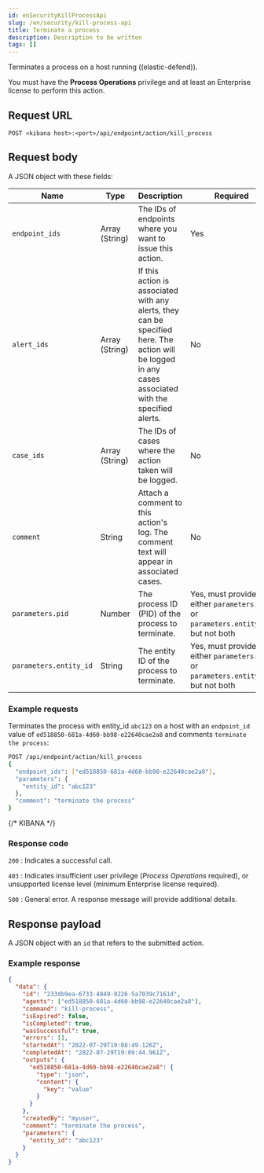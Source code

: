 ```yaml
---
id: enSecurityKillProcessApi
slug: /en/security/kill-process-api
title: Terminate a process
description: Description to be written
tags: []
---
```


<div id="kill-process-api"></div>

Terminates a process on a host running ((elastic-defend)).

You must have the **Process Operations** <DocLink id="enSecurityEndpointManagementReq">privilege</DocLink> and at least an Enterprise license to perform this action.

## Request URL

`POST <kibana host>:<port>/api/endpoint/action/kill_process`

## Request body

A JSON object with these fields:

| Name | Type | Description | Required |
|---|---|---|---|
| `endpoint_ids` | Array (String) | The IDs of endpoints where you want to issue this action. | Yes |
| `alert_ids` | Array (String) | If this action is associated with any alerts, they can be specified here. The action will be logged in any cases associated with the specified alerts. | No |
| `case_ids` | Array (String) | The IDs of cases where the action taken will be logged. | No |
| `comment` | String | Attach a comment to this action's log. The comment text will appear in associated cases. | No |
| `parameters.pid` | Number | The process ID (PID) of the process to terminate. | Yes, must provide either `parameters.pid` or `parameters.entity_id`, but not both |
| `parameters.entity_id` | String | The entity ID of the process to terminate. | Yes, must provide either `parameters.pid` or `parameters.entity_id`, but not both |

### Example requests

Terminates the process with entity_id `abc123` on a host with an `endpoint_id` value of `ed518850-681a-4d60-bb98-e22640cae2a8` and comments `terminate the process`:

```sh
POST /api/endpoint/action/kill_process
{
  "endpoint_ids": ["ed518850-681a-4d60-bb98-e22640cae2a8"],
  "parameters": {
    "entity_id": "abc123"
  },
  "comment": "terminate the process"
}
```
{/* KIBANA */}

### Response code

`200` 
    : Indicates a successful call.

`403` 
    : 	Indicates insufficient user privilege (*Process Operations* required), or unsupported license level (minimum Enterprise license required).

`500` 
    : 	General error. A response message will provide additional details.

## Response payload

A JSON object with an `id` that refers to the submitted action.

### Example response

```json
{
  "data": {
    "id": "233db9ea-6733-4849-9226-5a7039c7161d",
    "agents": ["ed518850-681a-4d60-bb98-e22640cae2a8"],
    "command": "kill-process",
    "isExpired": false,
    "isCompleted": true,
    "wasSuccessful": true,
    "errors": [],
    "startedAt": "2022-07-29T19:08:49.126Z",
    "completedAt": "2022-07-29T19:09:44.961Z",
    "outputs": {
      "ed518850-681a-4d60-bb98-e22640cae2a8": {
        "type": "json",
        "content": {
          "key": "value"
        }
      }
    },
    "createdBy": "myuser",
    "comment": "terminate the process",
    "parameters": {
      "entity_id": "abc123"
    }
  }
}
```
